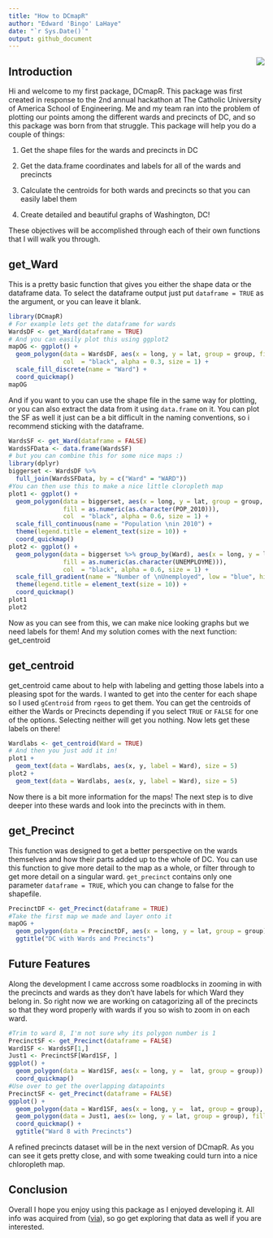 ```yaml
---
title: "How to DCmapR" 
author: "Edward 'Bingo' LaHaye"
date: "`r Sys.Date()`"
output: github_document
---
```

<img src="inst/DCmapRSMALL.png" align="right" />

## Introduction

Hi and welcome to my first package, DCmapR. This package was first created in response to the 2nd annual hackathon at The Catholic University of America School of Engineering. Me and my team ran into the problem of plotting our points among the different wards and precincts of DC, and so this package was born from that struggle. This package will help you do a couple of things:

1. Get the shape files for the wards and precincts in DC

2. Get the data.frame coordinates and labels for all of the wards and precincts

3. Calculate the centroids for both wards and precincts so that you can easily label them

4. Create detailed and beautiful graphs of Washington, DC!

These objectives will be accomplished through each of their own functions that I will walk you through.

## get_Ward

This is a pretty basic function that gives you either the shape data or the dataframe data. To select the dataframe output just put `dataframe = TRUE` as the argument, or you can leave it blank.

```r
library(DCmapR)
# For example lets get the dataframe for wards
WardsDF <- get_Ward(dataframe = TRUE)
# And you can easily plot this using ggplot2
mapOG <- ggplot() +
  geom_polygon(data = WardsDF, aes(x = long, y = lat, group = group, fill = factor(Ward)),
               col  = "black", alpha = 0.3, size = 1) + 
  scale_fill_discrete(name = "Ward") + 
  coord_quickmap()
mapOG
```

And if you want to you can use the shape file in the same way for plotting, or you can also extract the data from it using `data.frame` on it. You can plot the SF as well it just can be a bit difficult in the naming conventions, so i recommend sticking with the dataframe.

```r
WardsSF <- get_Ward(dataframe = FALSE)
WardsSFData <- data.frame(WardsSF)
# but you can combine this for some nice maps :)
library(dplyr)
biggerset <- WardsDF %>%
  full_join(WardsSFData, by = c("Ward" = "WARD"))
#You can then use this to make a nice little cloropleth map
plot1 <- ggplot() +
  geom_polygon(data = biggerset, aes(x = long, y = lat, group = group, 
               fill = as.numeric(as.character(POP_2010))), 
               col  = "black", alpha = 0.6, size = 1) +
  scale_fill_continuous(name = "Population \nin 2010") +
  theme(legend.title = element_text(size = 10)) + 
  coord_quickmap()
plot2 <- ggplot() +
  geom_polygon(data = biggerset %>% group_by(Ward), aes(x = long, y = lat, group = group, 
               fill = as.numeric(as.character(UNEMPLOYME))), 
               col  = "black", alpha = 0.6, size = 1) +
  scale_fill_gradient(name = "Number of \nUnemployed", low = "blue", high = "red") +
  theme(legend.title = element_text(size = 10)) +
  coord_quickmap() 
plot1
plot2
```

Now as you can see from this, we can make nice looking graphs but we need labels for them! And my solution comes with the next function: get_centroid

## get_centroid

get_centroid came about to help with labeling and getting those labels into a pleasing spot for the wards. I wanted to get into the center for each shape so I used `gCentroid` from `rgeos` to get them. You can get the centroids of either the Wards or Precincts depending if you select `TRUE` or `FALSE` for one of the options. Selecting neither will get you nothing. Now lets get these labels on there!

```r
Wardlabs <- get_centroid(Ward = TRUE)
# And then you just add it in!
plot1 + 
  geom_text(data = Wardlabs, aes(x, y, label = Ward), size = 5)
plot2 + 
  geom_text(data = Wardlabs, aes(x, y, label = Ward), size = 5)
```

Now there is a bit more information for the maps! The next step is to dive deeper into these wards and look into the precincts with in them.

## get_Precinct

This function was designed to get a better perspective on the wards themselves and how their parts added up to the whole of DC. You can use this function to give more detail to the map as a whole, or filter through to get more detail on a singular ward. `get_precinct` contains only one parameter `dataframe = TRUE`, which you can change to false for the shapefile. 

```r
PrecinctDF <- get_Precinct(dataframe = TRUE)
#Take the first map we made and layer onto it
mapOG + 
  geom_polygon(data = PrecinctDF, aes(x = long, y = lat, group = group), inherit.aes = FALSE, fill = NA, colour = 'black') + 
  ggtitle("DC with Wards and Precincts")
```

## Future Features

Along the development I came accross some roadblocks in zooming in with the precincts and wards as they don't have labels for which Ward they belong in. So right now we are working on catagorizing all of the precincts so that they word properly with wards if you so wish to zoom in on each ward.

```r
#Trim to ward 8, I'm not sure why its polygon number is 1
PrecinctSF <- get_Precinct(dataframe = FALSE)
Ward1SF <- WardsSF[1,]
Just1 <- PrecinctSF[Ward1SF, ]
ggplot() + 
  geom_polygon(data = Ward1SF, aes(x = long, y =  lat, group = group)) + 
  coord_quickmap()
#Use over to get the overlapping datapoints
PrecinctSF <- get_Precinct(dataframe = FALSE)
ggplot() + 
  geom_polygon(data = Ward1SF, aes(x = long, y =  lat, group = group), fill = "white") + 
  geom_polygon(data = Just1, aes(x= long, y = lat, group = group), fill = NA, col = "black") +
  coord_quickmap() + 
  ggtitle("Ward 8 with Precincts")
```

A refined precincts dataset will be in the next version of DCmapR. As you can see it gets pretty close, and with some tweaking could turn into a nice chloropleth map. 

## Conclusion

Overall I hope you enjoy using this package as I enjoyed developing it. All info was acquired from ([via](http://opendata.dc.gov/)), so go get exploring that data as well if you are interested. 
